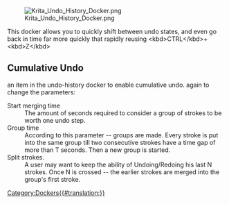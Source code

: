 [[File:Krita_Undo_History_Docker.png]]

This docker allows you to quickly shift between undo states, and even go back in time far more quickly that rapidly reusing &lt;kbd>CTRL&lt;/kbd>+&lt;kbd>Z&lt;/kbd>

==Cumulative Undo==
{{MouseButton|right}} an item in the undo-history docker to enable cumulative undo. {{MouseButton|right}} again to change the parameters:

;Start merging time
:The amount of seconds required to consider a group of strokes to be worth one undo step.
;Group time
:According to this parameter -- groups are made. Every stroke is put into the same group till two consecutive strokes have a time gap of more than T seconds. Then a new group is started. 
;Split strokes.
:A user may want to keep the ability of Undoing/Redoing his last N strokes. Once N is crossed -- the earlier strokes are merged into the group's first stroke.

[[Category:Dockers{{#translation:}}]]
